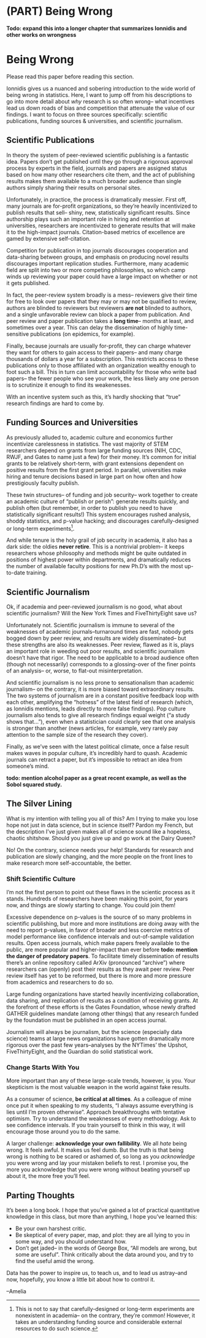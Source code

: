 # (PART) Being Wrong{-} 

**Todo: expand this into a longer chapter that summarizes Ionnidis and other works on wrongness**

# Being Wrong

Please read this paper before reading this section. 

Ionnidis gives us a nuanced and sobering introduction to the wide world of being wrong in statistics. Here, I want to jump off from his descriptions to go into more detail about *why* research is so often wrong-- what incentives lead us down roads of bias and competition that attenuate the value of our findings. I want to focus on three sources specifically: scientific publications, funding sources & universities, and scientific journalism. 

## Scientific Publications
In theory the system of peer-reviewed scientific publishing is a fantastic idea. Papers don't get published until they go through a rigorous approval process by experts in the field, journals and papers are assigned status based on how many other researchers cite them, and the act of publishing results makes them available to a much broader audience than single authors simply sharing their results on personal sites.

Unfortunately, in practice, the process is dramatically messier. First off, many journals are for-profit organizations, so they're heavily incentivized to publish results that sell-- shiny, new, statistically significant results. Since authorship plays such an important role in hiring and retention at universities, researchers are incentivized to generate results that will make it to the high-impact journals. Citation-based metrics of excellence are gamed by extensive self-citation. 

Competition for publication in top journals discourages cooperation and data-sharing between groups, and emphasis on producing novel results discourages important replication studies. Furthermore, many academic field are split into two or more competing philosophies, so which camp winds up reviewing your paper could have a large impact on whether or not it gets published. 

In fact, the peer-review system broadly is a mess-- reviewers give their time for free to look over papers that they may or may not be qualified to review, authors are blinded to reviewers but reviewers **are not** blinded to authors, and a single unfavorable review can block a paper from publication. And peer review and paper publication takes a **long time**-- months at least, and sometimes over a year. This can delay the dissemination of highly time-sensitive publications (on epidemics, for example). 

Finally, because journals are usually for-profit, they can charge whatever they want for others to gain access to their papers-- and many charge thousands of dollars a year for a subscription. This restricts access to these publications only to those affiliated with an organization wealthy enough to foot such a bill. This in turn can limit accountability for those who write bad papers-- the fewer people who see your work, the less likely any one person is to scrutinize it enough to find its weakenesses.

With an incentive system such as this, it's hardly shocking that "true" research findings are hard to come by.


## Funding Sources and Universities
As previously alluded to, academic culture and economics further incentivize carelessness in statistics. The vast majority of STEM researchers depend on grants from large funding sources (NIH, CDC, RWJF, and Gates to name just a few) for their money. It's common for initial grants to be relatively short-term, with grant extensions dependent on positive results from the first grant period. In parallel, universities make hiring and tenure decisions based in large part on how often and how prestigiously faculty publish. 

These twin structures-- of funding and job security-- work together to create an academic culture of "publish or perish": generate results quickly, and publish often (but remember, in order to publish you need to have statistically significant results!)  This system encourages rushed analysis, shoddy statistics, and p-value hacking; and discourages carefully-designed or long-term experiments[^1].

[^1]: This is not to say that carefully-designed or long-term experiments are nonexistent in academia-- on the contrary, they're common! However, it takes an understanding funding source and considerable external resources to do such science. 

And while tenure is the holy grail of job security in academia, it also has a dark side: the oldies **never retire**. This is a nontrivial problem-- it keeps researchers whose philosophy and methods might be quite outdated in positions of highest power within departments, and dramatically reduces the number of available faculty positions for new Ph.D's with the most up-to-date training. 


## Scientific Journalism 
Ok, if academia and peer-reviewed journalism is no good, what about scientific journalism? Will the New York Times and FiveThirtyEight save us?

Unfortunately not. Scientific journalism is immune to several of the weaknesses of academic journals--turnaround times are fast, nobody gets bogged down by peer review, and results are widely disseminated-- but these strengths are also its weaknesses. Peer review, flawed as it is, plays an important role in weeding out poor results, and scientific journalism doesn't have that rigor. The need to be applicable to a broad audience often (though not necessarily) corresponds to a glossing-over of the finer points of an analysis-- or, worse, to flat-out misinterpretation. 

And scientific journalism is no less prone to sensationalism than academic journalism-- on the contrary, it is more biased toward extraordinary results. The two systems of journalism are in a constant positive feedback loop with each other, amplifying the "hotness" of the latest field of research (which, as Ionnidis mentions, leads directly to more false findings). Pop culture journalism also tends to give all research findings equal weight ("a study shows that..."), even when a statistician could clearly see that one analysis is stronger than another (news articles, for example, very rarely pay attention to the sample size of the research they cover). 

Finally, as we've seen with the latest political climate, once a false result makes waves in popular culture, it's incredibly hard to quash. Academic journals can retract a paper, but it's impossible to retract an idea from someone's mind. 

**todo: mention alcohol paper as a great recent example, as well as the Sobol squared study.**


## The Silver Lining

What is my intention with telling you all of this? Am I trying to make you lose hope not just in data science, but in science itself? Pardon my French, but the description I've just given makes all of science sound like a hopeless, chaotic shitshow. Should you just give up and go work at the Dairy Queen?

No! On the contrary, science needs your help! Standards for research and publication are slowly changing, and the more people on the front lines to make research more self-accountable, the better. 

### Shift Scientific Culture
I'm not the first person to point out these flaws in the scientic process as it stands. Hundreds of researchers have been making this point, for years now, and things are slowly starting to change. You could join them!

Excessive dependence on p-values is the source of so many problems in scientific publishing, but more and more institutions are doing away with the need to report p-values, in favor of broader and less coercive metrics of model performance like confidence intervals and out-of-sample validation results. Open access journals, which make papers freely available to the public, are more popular and higher-impact than ever before **todo: mention the danger of predatory papers**. To facilitate timely dissemination of results there's an online repository called ArXiv (pronounced "archive") where researchers can (openly) post their results as they await peer review. Peer review itself has yet to be reformed, but there is more and more pressure from academics and researchers to do so. 

Large funding organizations have started heavily incentivizing collaboration, data sharing, and replication of results as a condition of receiving grants. At the forefront of these efforts is the Gates Foundation, whose newly drafted GATHER guidelines mandate (among other things) that any research funded by the foundation must be published in an open access journal. 

Journalism will always be journalism, but the science (especially data science) teams at large news organizations have gotten dramatically more rigorous over the past few years--analyses by the NYTimes' the Upshot, FiveThirtyEight, and the Guardian do solid statistical work. 

### Change Starts With You 

More important than any of these large-scale trends, however, is you. Your skepticism is the most valuable weapon in the world against fake results. 

As a consumer of science, **be critical at all times**. As a colleague of mine once put it when speaking to my students, "I always assume everything is lies until I'm proven otherwise". Approach breakthroughs with tentative optimism. Try to understand the weaknesses of every methodology. Ask to see confidence intervals. If you train yourself to think in this way, it will encourage those around you to do the same. 

A larger challenge: **acknowledge your own fallibility**. We all *hate* being wrong. It feels awful. It makes us feel dumb. But the truth is that being wrong is nothing to be scared or ashamed of, so long as you *acknowledge* you were wrong and lay your mistaken beliefs to rest. I promise you, the more you acknowledge that you were wrong without beating yourself up about it, the more free you'll feel.

## Parting Thoughts

It's been a long book. I hope that you've gained a lot of practical quantitative knowledge in this class, but more than anything, I hope you've learned this:

* Be your own harshest critic. 
* Be skeptical of every paper, map, and plot: they are all lying to you in some way, and you should understand how. 
* Don't get jaded-- in the words of George Box, "All models are wrong, but some are useful". Think critically about the data around you, and try to find the useful amid the wrong. 

Data has the power to inspire us, to teach us, and to lead us astray--and now, hopefully, you know a little bit about how to control it. 

--Amelia




